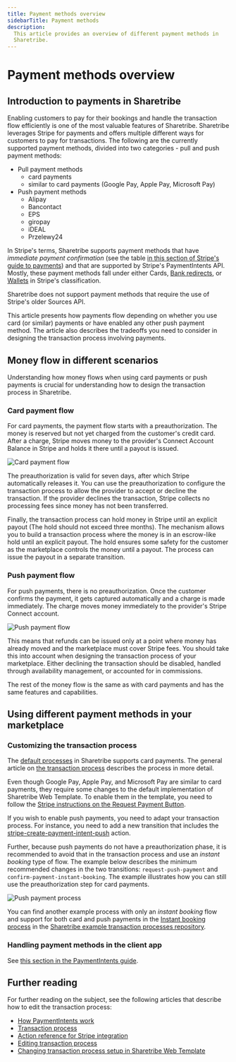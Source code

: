 ```yaml
---
title: Payment methods overview
sidebarTitle: Payment methods
description:
  This article provides an overview of different payment methods in
  Sharetribe.
---
```



# Payment methods overview

## Introduction to payments in Sharetribe

Enabling customers to pay for their bookings and handle the transaction
flow efficiently is one of the most valuable features of Sharetribe.
Sharetribe leverages Stripe for payments and offers multiple different
ways for customers to pay for transactions. The following are the
currently supported payment methods, divided into two categories - pull
and push payment methods:

- Pull payment methods
  - card payments
  - similar to card payments (Google Pay, Apple Pay, Microsoft Pay)
- Push payment methods
  - Alipay
  - Bancontact
  - EPS
  - giropay
  - iDEAL
  - Przelewy24

In Stripe's terms, Sharetribe supports payment methods that have
_immediate payment confirmation_ (see the table
[in this section of Stripe's guide to payments](https://stripe.com/en-fi/payments/payment-methods-guide#2-choosing-the-right-payment-methods-for-your-business))
and that are supported by Stripe's PaymentIntents API. Mostly, these
payment methods fall under either Cards,
[Bank redirects](https://stripe.com/docs/payments/payment-methods/overview#bank-redirects),
or
[Wallets](https://stripe.com/docs/payments/payment-methods/overview#wallets)
in Stripe's classification.

<Callout type="warning">

Sharetribe does not support payment methods that require the use of
Stripe's older Sources API.

</Callout>

This article presents how payments flow depending on whether you use
card (or similar) payments or have enabled any other push payment
method. The article also describes the tradeoffs you need to consider in
designing the transaction process involving payments.

## Money flow in different scenarios

Understanding how money flows when using card payments or push payments
is crucial for understanding how to design the transaction process in
Sharetribe.

### Card payment flow

For card payments, the payment flow starts with a preauthorization. The
money is reserved but not yet charged from the customer's credit card.
After a charge, Stripe moves money to the provider's Connect Account
Balance in Stripe and holds it there until a payout is issued.

![Card payment flow](./card-payment-flow.png 'Card payment flow in Sharetribe.')

The preauthorization is valid for seven days, after which Stripe
automatically releases it. You can use the preauthorization to configure
the transaction process to allow the provider to accept or decline the
transaction. If the provider declines the transaction, Stripe collects
no processing fees since money has not been transferred.

Finally, the transaction process can hold money in Stripe until an
explicit payout (The hold should not exceed three months). The mechanism
allows you to build a transaction process where the money is in an
escrow-like hold until an explicit payout. The hold ensures some safety
for the customer as the marketplace controls the money until a payout.
The process can issue the payout in a separate transition.

### Push payment flow

For push payments, there is no preauthorization. Once the customer
confirms the payment, it gets captured automatically and a charge is
made immediately. The charge moves money immediately to the provider's
Stripe Connect account.

![Push payment flow](./push-payment-flow.png 'Push payment flow in Sharetribe.')

This means that refunds can be issued only at a point where money has
already moved and the marketplace must cover Stripe fees. You should
take this into account when designing the transaction process of your
marketplace. Either declining the transaction should be disabled,
handled through availability management, or accounted for in
commissions.

The rest of the money flow is the same as with card payments and has the
same features and capabilities.

## Using different payment methods in your marketplace

### Customizing the transaction process

The
[default processes](https://github.com/sharetribe/example-processes/tree/master/)
in Sharetribe supports card payments. The general article on
[the transaction process](/concepts/transactions/transaction-process/)
describes the process in more detail.

<Callout>

Even though Google Pay, Apple Pay, and Microsoft Pay are similar to card
payments, they require some changes to the default implementation of
Sharetribe Web Template. To enable them in the template, you need to
follow the
[Stripe instructions on the Request Payment Button](https://stripe.com/docs/stripe-js/elements/payment-request-button).

</Callout>

If you wish to enable push payments, you need to adapt your transaction
process. For instance, you need to add a new transition that includes
the
[stripe-create-payment-intent-push](/references/transaction-process-actions/#actionstripe-create-payment-intent-push)
action.

Further, because push payments do not have a preauthorization phase, it
is recommended to avoid that in the transaction process and use an
_instant booking_ type of flow. The example below describes the minimum
recommended changes in the two transitions: `request-push-payment` and
`confirm-payment-instant-booking`. The example illustrates how you can
still use the preauthorization step for card payments.

![Push payment process](./push-payment-process.png 'Push payment process example.')

You can find another example process with only an _instant booking_ flow
and support for both card and push payments in the
[Instant booking process](https://github.com/sharetribe/example-processes#instant-booking)
in the
[Sharetribe example transaction processes repository](https://github.com/sharetribe/example-processes).

### Handling payment methods in the client app

See
[this section in the PaymentIntents guide](/concepts/payments/payment-intents/#required-actions-in-the-client).

## Further reading

For further reading on the subject, see the following articles that
describe how to edit the transaction process:

- [How PaymentIntents work](/concepts/payments/payment-intents/)
- [Transaction process](/concepts/transactions/transaction-process/)
- [Action reference for Stripe integration](/references/transaction-process-actions/#stripe-integration)
- [Editing transaction process](/how-to/transaction-process/edit-transaction-process-with-sharetribe-cli/)
- [Changing transaction process setup in Sharetribe Web Template](/how-to/transaction-process/change-transaction-process-in-template/)
